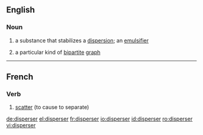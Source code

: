 ==English==
{{wikipedia}}

===Noun===
{{en-noun}}

# {{chemistry}} a substance that stabilizes a [[dispersion]]; an [[emulsifier]]
# {{graph theory}} a particular kind of [[bipartite]] [[graph]]
----

==French==

===Verb===
{{infl|fr|verb}}

# [[scatter]] (to cause to separate)

{{tbot entry|French|scatter|2008|April|fr}}

[[de:disperser]]
[[el:disperser]]
[[fr:disperser]]
[[io:disperser]]
[[id:disperser]]
[[ro:disperser]]
[[vi:disperser]]